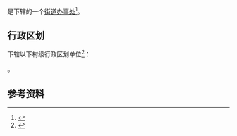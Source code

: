{{中国乡级行政区|13/10/03/007/000}}

'''{{PAGENAMEBASE}}'''是{{PRC admin/fullname|13/10/03/007/000|3}}下辖的一个[[街道办事处|街道办事处]]<ref>{{PRC admin/ref sgc|{{PRC admin/parent|13/10/03/007/000}}}}</ref>。

== 行政区划 ==
{{PAGENAMEBASE}}下辖以下村级行政区划单位<ref>{{PRC admin/ref sgc|13/10/03/007/000}}</ref>：

{{PRC admin/children|13/10/03/007/000}}。

== 参考资料 ==
{{reflist}}

{{河北行政区划小作品}}
{{PRC admin/navcat|13/10/03/007/000}}